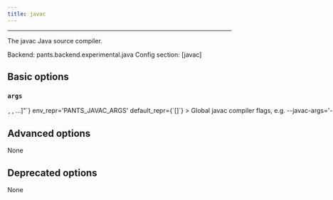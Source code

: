 ```yaml
---
title: javac
---
```



---


The javac Java source compiler.

Backend: <span className="color--primary">pants.backend.experimental.java</span>
Config section: <span className="color--primary">[javac]</span>

<span className={styles.options}>

## Basic options


### `args`

<Option
  cli_repr={`--javac-args="[<shell_str>, <shell_str>, ...]"`}
  env_repr='PANTS_JAVAC_ARGS'
  default_repr={`[]`}
>

Global `javac` compiler flags, e.g. `--javac-args='-g -deprecation'`.

</Option>

## Advanced options

None

## Deprecated options

None


</span>